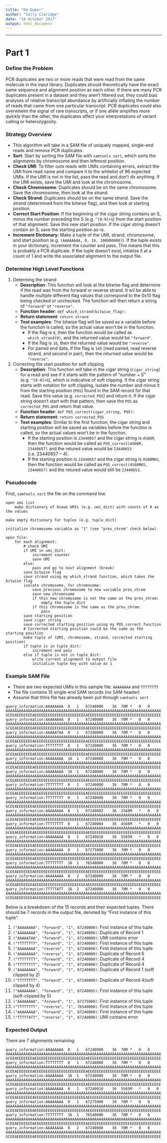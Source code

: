 ```yaml
---
title: "De-Duper"
author: "Sally Claridge"
date: "18 October 2017"
output: html_document
---
```



--------------------------------------------------------------------------------


Part 1
================================================================================

### Define the Problem

PCR duplicates are two or more reads that were read from the same molecule in the input library. Duplicates should theoretically have the exact same sequence and alignment position as each other. If there are many PCR duplicates present in a dataset and they aren't filtered out, they could bias analyses of relative transcript abundance by artificially inflating the number of reads that came from one particular transcript. PCR duplicates could also overwhelm the signal of rare transcripts, or if one allele amplifies more quickly than the other, the duplicates affect your interpretations of variant calling or heterozygosity.

### Strategy Overview

- This algorithm will take in a SAM file of uniquely mapped, single-end reads and remove PCR duplicates.
- **Sort**: Start by sorting the SAM file with `samtools sort`, which sorts the alignments by chromosome and then leftmost position.
- **Check UMI**: To filter outs reads with UMIs containing errors, extract the UMI from read name and compare it to the whitelist of 96 expected UMIs. If the UMI is not in the list, pass the read and don't do anything. If the UMI exists, save the UMI and look at the chromosome.
- **Check Chromosome**: Duplicates should be on the same chromosome. Save the chromosome, then look at the strand.
- **Check Strand**: Duplicates should be on the same strand. Save the strand (determined from the bitwise flag), and then look at starting position.
- **Correct Start Position**: If the beginning of the cigar string contains an S, minus the number preceding the S (e.g. `^[0-9]+S`) from the start position of that alignment. Save this new start position. If the cigar string doesn't contain an S, save the starting position as-is.
- **Increment Dictionary**: Make a tuple of the UMI, strand, chromosome, and start position (e.g. `(AAAAAAAA, 0, 14, 100000000)`). If the tuple exists in your dictionary, increment the counter and pass. This means that this is probably a PCR duplicate. If the tuple doesn't exist, intialize it at a count of 1 and write the associated alignment to the output file.

### Determine High Level Functions

1. Determing the strand
    - **Description**: This function will look at the bitwise flag and determine if the read was from the forward or reverse strand. It wil be able to handle multiple different flag values that correspond to the 0x10 flag being checked or unchecked. The function will then return a string of `"forward"` or `"reverse"`.
    - **Function header**: `def which_strand(bitwise_flag):`
    - **Return statement**: `return strand`
    - **Test examples**: The bitwise flag will be saved as a variable before the function is called, so the actual value won't be in the function.
        - If the flag is `0`, then the function would be called as `which_strand(0)`, and the returned value would be `"forward"`.
        - If the flag is `16`, then the returned value would be `"reverse"`.
        - For paired end data, if the flag is `145` (read paired, read reverse strand, and second in pair), then the returned value would be `"reverse"`.
2. Correcting the start position for soft clipping
    - **Description**: This function will take in the cigar string (`cigar_string`) for a read and see if it starts with the pattern of "number + S" (e.g. `^[0-9]+S`), which is indicative of soft clipping. If the cigar string starts with notation for soft clipping, isolate the number and minus it from the starting position (`POS`) found in the SAM record for that read. Save this value (e.g. `corrected_POS`) and return it. If the cigar string doesn't start with that pattern, then save the `POS` as `corrected_POS` and return that value.
    - **Function header**: `def POS_correct(cigar_string, POS):`
    - **Return statement**: `return corrected_POS`
    - **Test examples**: Similar to the first function, the cigar string and starting position will be saved as variables before the function is called, so the actual values won't be in the function.
        - If the starting position is `23440657` and the cigar string is `4S66M`, then the function would be called as `POS_correct(4S66M, 23440657)` and the retured value would be `23440653` (i.e. $23440657 - 4$).
        - If the starting position is `23440657` and the cigar string is `4S60M6S`, then the function would be called as `POS_correct(4S60M6S, 23440657)` and the retured value would still be `23440653`.

### Pseudocode

First, `samtools sort` the file on the command line.

```
open umi list
    make dictionary of known UMIs (e.g. umi_dict) with counts of 0 as the values

make empty dictionary for tuples (e.g. tuple_dict)

initialize chromosome variable as "1" (see "prev_chrom" check below)

open file:
    for each alignment:
        # check UMI
        if UMI in umi_dict:
            increment counter
            save UMI
        else:
            pass and go to next alignment (break)
        save bitwise flag
        save strand using my which_strand function, which takes the bitwise flag
        isolate chromosome, for chromosome:
            save previous chromosome to new variable prev_chrom
            save new chromosome
            if this new chromosome is not the same as the prev_chrom:
                empty the tuple_dict
            if this chromosome is the same as the prev_chrom:
                pass
        save starting position
        save cigar string
        save corrected starting position using my POS_correct function
        # Corrected starting position could be the same as the starting position
        make tuple of (UMI, chromosome, strand, corrected starting position)
        if tuple is in tuple_dict:
            increment and pass
        else if tuple is not in tuple_dict:
            write current alignment to output file
            initialize tuple key with value as 1
```

### Example SAM File

- There are two expected UMIs in this sample file: `AAAAAAAA` and `TTTTTTTT`
- The file contains 15 single-end SAM records (no SAM header)
- Assume that thhis file has already been put through `samtools sort`

```
query_information:AAAAAAAA	0	1	67240000	36	70M	*	0	0	AAAAAAAAAAAAAAAAAAAAAAAAAAAAAAAAAAAAAAAAAAAAAAAAAAAAAAAAAAAAAAAAAAAAAA	GCEEAEEEEEEEAEEEEEEEEEEEEEEEEEEEEEEEAEEEEEEEEEEEEEEEEEEEEEEEEEEEEEEEEE
query_information:AAAAAAAA	0	1	67240000	36	70M	*	0	0	AAAAAAAAAAAAAAAAAAAAAAAAAAAAAAAAAAAAAAAAAAAAAAAAAAAAAAAAAAAAAAAAAAAAAA	GCEEAEEEEEEEAEEEEEEEEEEEEEEEEEEEEEEEAEEEEEEEEEEEEEEEEEEEEEEEEEEEEEEEEE
query_information:AAAAATAA	0	1	67240000	36	70M	*	0	0	AAAAAAAAAAAAAAAAAAAAAAAAAAAAAAAAAAAAAAAAAAAAAAAAAAAAAAAAAAAAAAAAAAAAAA	GCEEAEEEEEEEAEEEEEEEEEEEEEEEEEEEEEEEAEEEEEEEEEEEEEEEEEEEEEEEEEEEEEEEEE
query_information:TTTTTTTT	0	1	67240000	36	70M	*	0	0	AAAAAAAAAAAAAAAAAAAAAAAAAAAAAAAAAAAAAAAAAAAAAAAAAAAAAAAAAAAAAAAAAAAAAA	GCEEAEEEEEEEAEEEEEEEEEEEEEEEEEEEEEEEAEEEEEEEEEEEEEEEEEEEEEEEEEEEEEEEEE
query_information:AAAAAAAA	16	1	67240000	36	70M	*	0	0	AAAAAAAAAAAAAAAAAAAAAAAAAAAAAAAAAAAAAAAAAAAAAAAAAAAAAAAAAAAAAAAAAAAAAA	GCEEAEEEEEEEAEEEEEEEEEEEEEEEEEEEEEEEAEEEEEEEEEEEEEEEEEEEEEEEEEEEEEEEEE
query_information:AAAAAAAA	16	1	67240000	36	70M	*	0	0	AAAAAAAAAAAAAAAAAAAAAAAAAAAAAAAAAAAAAAAAAAAAAAAAAAAAAAAAAAAAAAAAAAAAAA	GCEEAEEEEEEEAEEEEEEEEEEEEEEEEEEEEEEEAEEEEEEEEEEEEEEEEEEEEEEEEEEEEEEEEE
query_information:TTTTTTTT	0	1	67240000	36	70M	*	0	0	AAAAAAAAAAAAAAAAAAAAAAAAAAAAAAAAAAAAAAAAAAAAAAAAAAAAAAAAAAAAAAAAAAAAAA	GCEEAEEEEEEEAEEEEEEEEEEEEEEEEEEEEEEEAEEEEEEEEEEEEEEEEEEEEEEEEEEEEEEEEE
query_information:TTTTTTTT	0	1	67240000	36	70M	*	0	0	AAAAAAAAAAAAAAAAAAAAAAAAAAAAAAAAAAAAAAAAAAAAAAAAAAAAAAAAAAAAAAAAAAAAAA	GCEEAEEEEEEEAEEEEEEEEEEEEEEEEEEEEEEEAEEEEEEEEEEEEEEEEEEEEEEEEEEEEEEEEE
query_information:AAAAAAAA	0	1	67240002	36	2S68M	*	0	0	AAAAAAAAAAAAAAAAAAAAAAAAAAAAAAAAAAAAAAAAAAAAAAAAAAAAAAAAAAAAAAAAAAAAAA	GCEEAEEEEEEEAEEEEEEEEEEEEEEEEEEEEEEEAEEEEEEEEEEEEEEEEEEEEEEEEEEEEEEEEE
query_information:TTTTTTTT	0	1	67240004	36	4S66M	*	0	0	AAAAAAAAAAAAAAAAAAAAAAAAAAAAAAAAAAAAAAAAAAAAAAAAAAAAAAAAAAAAAAAAAAAAAA	GCEEAEEEEEEEAEEEEEEEEEEEEEEEEEEEEEEEAEEEEEEEEEEEEEEEEEEEEEEEEEEEEEEEEE
query_information:AAAAAAAA	0	1	67240010	36	5S65M	*	0	0	AAAAAAAAAAAAAAAAAAAAAAAAAAAAAAAAAAAAAAAAAAAAAAAAAAAAAAAAAAAAAAAAAAAAAA	GCEEAEEEEEEEAEEEEEEEEEEEEEEEEEEEEEEEAEEEEEEEEEEEEEEEEEEEEEEEEEEEEEEEEE
query_information:AAAAAAAA	0	1	67275000	36	70M	*	0	0	AAAAAAAAAAAAAAAAAAAAAAAAAAAAAAAAAAAAAAAAAAAAAAAAAAAAAAAAAAAAAAAAAAAAAA	GCEEAEEEEEEEAEEEEEEEEEEEEEEEEEEEEEEEAEEEEEEEEEEEEEEEEEEEEEEEEEEEEEEEEE
query_information:TTTTTTTT	16	1	76540000	36	70M	*	0	0	AAAAAAAAAAAAAAAAAAAAAAAAAAAAAAAAAAAAAAAAAAAAAAAAAAAAAAAAAAAAAAAAAAAAAA	GCEEAEEEEEEEAEEEEEEEEEEEEEEEEEEEEEEEAEEEEEEEEEEEEEEEEEEEEEEEEEEEEEEEEE
query_information:AAAAAAAA	0	2	67240000	36	70M	*	0	0	AAAAAAAAAAAAAAAAAAAAAAAAAAAAAAAAAAAAAAAAAAAAAAAAAAAAAAAAAAAAAAAAAAAAAA	GCEEAEEEEEEEAEEEEEEEEEEEEEEEEEEEEEEEAEEEEEEEEEEEEEEEEEEEEEEEEEEEEEEEEE
query_information:TTTTTATT	16	2	67240000	36	70M	*	0	0	AAAAAAAAAAAAAAAAAAAAAAAAAAAAAAAAAAAAAAAAAAAAAAAAAAAAAAAAAAAAAAAAAAAAAA	GCEEAEEEEEEEAEEEEEEEEEEEEEEEEEEEEEEEAEEEEEEEEEEEEEEEEEEEEEEEEEEEEEEEEE
```

Below is a breakdown of the 15 records and their expected tuples. There should be 7 records in the output file, denoted by "First instance of this tuple".

1. `("AAAAAAAA", "forward", "1", 67240000)`: First instance of this tuple
2. `("AAAAAAAA", "forward", "1", 67240000)`: Duplicate of Record 1
3. `("AAAAATAA", "forward", "1", 67240000)`: UMI contains error
4. `("TTTTTTTT", "forward", "1", 67240000)`: First instance of this tuple
5. `("AAAAAAAA", "reverse", "1", 67240000)`: First instance of this tuple
6. `("AAAAAAAA", "reverse", "1", 67240000)`: Duplicate of Record 6
7. `("TTTTTTTT", "forward", "1", 67240000)`: Duplicate of Record 4
8. `("TTTTTTTT", "forward", "1", 67240000)`: Duplicate of Record 4
9. `("AAAAAAAA", "forward", "1", 67240000)`: Duplicate of Record 1 (soft clipped by 2)
10. `("TTTTTTTT", "forward", "1", 67240000)`: Duplicate of Record 4(soft clipped by 4)
11. `("AAAAAAAA", "forward", "1", 67240005)`: First instance of this tuple (soft-clipped by 5)
12. `("AAAAAAAA", "forward", "1", 67275000)`: First instance of this tuple
13. `("TTTTTTTT", "reverse", "1", 76540000)`: First instance of this tuple
14. `("AAAAAAAA", "forward", "2", 67240000)`: First instance of this tuple
15. `("TTTTTATT", "reverse", "2", 67240000)`: UMI contains error

### Expected Output

There are 7 alignments remaining:

```
query_information:AAAAAAAA	0	1	67240000	36	70M	*	0	0	AAAAAAAAAAAAAAAAAAAAAAAAAAAAAAAAAAAAAAAAAAAAAAAAAAAAAAAAAAAAAAAAAAAAAA	GCEEAEEEEEEEAEEEEEEEEEEEEEEEEEEEEEEEAEEEEEEEEEEEEEEEEEEEEEEEEEEEEEEEEE
query_information:TTTTTTTT	0	1	67240000	36	70M	*	0	0	AAAAAAAAAAAAAAAAAAAAAAAAAAAAAAAAAAAAAAAAAAAAAAAAAAAAAAAAAAAAAAAAAAAAAA	GCEEAEEEEEEEAEEEEEEEEEEEEEEEEEEEEEEEAEEEEEEEEEEEEEEEEEEEEEEEEEEEEEEEEE
query_information:AAAAAAAA	16	1	67240000	36	70M	*	0	0	AAAAAAAAAAAAAAAAAAAAAAAAAAAAAAAAAAAAAAAAAAAAAAAAAAAAAAAAAAAAAAAAAAAAAA	GCEEAEEEEEEEAEEEEEEEEEEEEEEEEEEEEEEEAEEEEEEEEEEEEEEEEEEEEEEEEEEEEEEEEE
query_information:AAAAAAAA	0	1	67240010	36	5S65M	*	0	0	AAAAAAAAAAAAAAAAAAAAAAAAAAAAAAAAAAAAAAAAAAAAAAAAAAAAAAAAAAAAAAAAAAAAAA	GCEEAEEEEEEEAEEEEEEEEEEEEEEEEEEEEEEEAEEEEEEEEEEEEEEEEEEEEEEEEEEEEEEEEE
query_information:AAAAAAAA	0	1	67275000	36	70M	*	0	0	AAAAAAAAAAAAAAAAAAAAAAAAAAAAAAAAAAAAAAAAAAAAAAAAAAAAAAAAAAAAAAAAAAAAAA	GCEEAEEEEEEEAEEEEEEEEEEEEEEEEEEEEEEEAEEEEEEEEEEEEEEEEEEEEEEEEEEEEEEEEE
query_information:TTTTTTTT	16	1	76540000	36	70M	*	0	0	AAAAAAAAAAAAAAAAAAAAAAAAAAAAAAAAAAAAAAAAAAAAAAAAAAAAAAAAAAAAAAAAAAAAAA	GCEEAEEEEEEEAEEEEEEEEEEEEEEEEEEEEEEEAEEEEEEEEEEEEEEEEEEEEEEEEEEEEEEEEE
query_information:AAAAAAAA	0	2	67240000	36	70M	*	0	0	AAAAAAAAAAAAAAAAAAAAAAAAAAAAAAAAAAAAAAAAAAAAAAAAAAAAAAAAAAAAAAAAAAAAAA	GCEEAEEEEEEEAEEEEEEEEEEEEEEEEEEEEEEEAEEEEEEEEEEEEEEEEEEEEEEEEEEEEEEEEE
```







